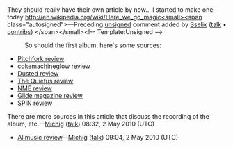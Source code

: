 <article id="26964417" title=Talk:Here We Go Magic>
	<talkpage id="26964417" title="Talk:Here We Go Magic">
{{WikiProject Alternative music|class=Start|importance=Mid}}

They should really have their own article by now...
I started to make one today http://en.wikipedia.org/wiki/Here_we_go_magic&lt;small&gt;&lt;span class=&quot;autosigned&quot;&gt;—Preceding [[Wikipedia:Signatures|unsigned]] comment added by [[User:Sselix|Sselix]] ([[User talk:Sselix|talk]] • [[Special:Contributions/Sselix|contribs]]) &lt;/span&gt;&lt;/small&gt;&lt;!-- Template:Unsigned --&gt;
:So should the first album. here's some sources:
*[http://pitchfork.com/reviews/albums/12724-here-we-go-magic/ Pitchfork review]
*[http://www.cokemachineglow.com/record_review/4337/herewegomagic-herewegomagic-2009 cokemachineglow review]
*[http://www.dustedmagazine.com/reviews/4828 Dusted review]
*[http://thequietus.com/articles/02041-here-we-go-magic-album-review The Quietus review]
*[http://www.nme.com/reviews/here-we-go-magic/10595 NME review]
*[http://www.glidemagazine.com/articles/54466/here-we-go-magic.html Glide magazine review]
*[http://books.google.co.uk/books?id=Rzz14-8sFKYC&amp;pg=PA80&amp;dq=%22here+we+go+magic%22&amp;cd=2#v=onepage&amp;q=%22here%20we%20go%20magic%22&amp;f=false SPIN review]
There are more sources in this article that discuss the recording of the album, etc.--[[User:Michig|Michig]] ([[User talk:Michig|talk]]) 08:32, 2 May 2010 (UTC)
*[http://www.allmusic.com/cg/amg.dll?p=amg&amp;sql=10:jnfixzlkldke Allmusic review]--[[User:Michig|Michig]] ([[User talk:Michig|talk]]) 09:04, 2 May 2010 (UTC)
	</talkpage>
</article>